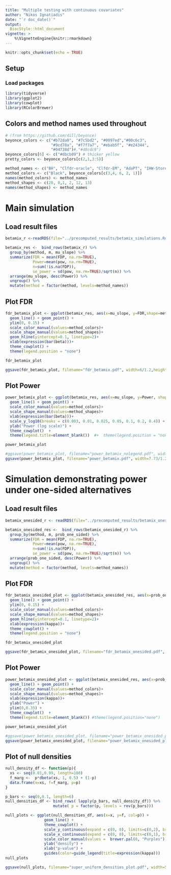 ```yaml
---
title: "Multiple testing with continuous covariates"
author: "Nikos Ignatiadis"
date: "`r doc_date()`"
output:
  BiocStyle::html_document
vignette: >
    %\VignetteEngine{knitr::rmarkdown}
---
```


```r
knitr::opts_chunk$set(echo = TRUE)
```

## Setup

### Load packages

```r
library(tidyverse)
library(ggplot2)
library(cowplot)
library(RColorBrewer)
```

## Colors and method names used throughout 

```r
# (from https://github.com/dill/beyonce)
beyonce_colors <- c("#b72da0", "#7c5bd2", "#0097ed","#00c6c3",
                    "#9cd78a", "#f7f7a7", "#ebab5f", "#e24344",
                    "#04738d")#,"#d8cdc9")
beyonce_colors[6] <- c("#dbcb09") # thicker yellow
pretty_colors <- beyonce_colors[c(2,1,3:5)]
```

```r
method_names <- c("BH", "Clfdr-oracle", "Clfdr-EM", "AdaPT", "IHW-Storey-BetaMix", "IHW-BH-Grenander")
method_colors <- c("Black", beyonce_colors[c(3,4, 6, 2, 1)])
names(method_colors) <- method_names
method_shapes <- c(20, 0,1, 2, 12, 13)
names(method_shapes) <- method_names

```

# Main simulation

## Load result files



```r
betamix_r <-readRDS(file="../precomputed_results/betamix_simulations.Rds")
```

```r
betamix_res <-  bind_rows(betamix_r) %>% 
  group_by(method, m, mu_slope) %>%
  summarize(FDR = mean(FDP, na.rm=TRUE),
            Power=mean(pow, na.rm=TRUE),
            n=sum(!is.na(FDP)),
            se_power = sd(pow, na.rm=TRUE)/sqrt(n)) %>%
  arrange(mu_slope, desc(Power)) %>% 
  ungroup() %>%
  mutate(method = factor(method, levels=method_names))
```

## Plot FDR

```r
fdr_betamix_plot <- ggplot(betamix_res, aes(x=mu_slope, y=FDR,shape=method, col=method)) + 
  geom_line() + geom_point() + 
  ylim(0, 0.15) + 
  scale_color_manual(values=method_colors)+
  scale_shape_manual(values=method_shapes)+
  geom_hline(yintercept=0.1, linetype=2)+
  xlab(expression(bar(beta)))+
  theme_cowplot() +
  theme(legend.position = "none")

fdr_betamix_plot
```

```r
ggsave(fdr_betamix_plot, filename="fdr_betamix.pdf", width=6/1.2,height=4/1.2)
```

## Plot Power

```r
power_betamix_plot <- ggplot(betamix_res, aes(x=mu_slope, y=Power, shape=method, col=method)) + 
  geom_line() + geom_point() + 
  scale_color_manual(values=method_colors)+
  scale_shape_manual(values=method_shapes)+
  xlab(expression(bar(beta)))+
  scale_y_log10(breaks = c(0.003, 0.01, 0.025, 0.05, 0.1, 0.2, 0.4)) + 
  ylab("Power (log scale)") + 
  theme_cowplot()  +
  theme(legend.title=element_blank())  #+  theme(legend.position = "none")

power_betamix_plot
```

```r
#ggsave(power_betamix_plot, filename="power_betamix_nolegend.pdf", width=6/1.2,height=4/1.2)
ggsave(power_betamix_plot, filename="power_betamix.pdf", width=7.73/1.2,height=4/1.2)
```

# Simulation demonstrating power under one-sided alternatives 

## Load result files

```r
betamix_onesided_r <- readRDS(file="../precomputed_results/betamix_onesided_simulations.Rds")
```

```r
betamix_onesided_res <-  bind_rows(betamix_onesided_r) %>% 
  group_by(method, m, prob_one_sided) %>%
  summarize(FDR = mean(FDP, na.rm=TRUE),
            Power=mean(pow, na.rm=TRUE),
            n=sum(!is.na(FDP)),
            se_power = sd(pow, na.rm=TRUE)/sqrt(n)) %>%
  arrange(prob_one_sided, desc(Power)) %>% 
  ungroup() %>%
  mutate(method = factor(method, levels=method_names))
```

## Plot FDR

```r
fdr_betamix_onesided_plot <- ggplot(betamix_onesided_res, aes(x=prob_one_sided, y=FDR,shape=method, col=method)) + 
  geom_line() + geom_point() + 
  ylim(0, 0.15) + 
  scale_color_manual(values=method_colors)+
  scale_shape_manual(values=method_shapes)+
  geom_hline(yintercept=0.1, linetype=2)+
  xlab(expression(kappa))+
  theme_cowplot() +
  theme(legend.position = "none")

fdr_betamix_onesided_plot
```

```r
ggsave(fdr_betamix_onesided_plot, filename="fdr_betamix_onesided.pdf", width=6/1.8,height=4/1.4)
```

## Plot Power

```r
power_betamix_onesided_plot <- ggplot(betamix_onesided_res, aes(x=prob_one_sided, y=Power, shape=method, col=method)) + 
  geom_line() + geom_point() + 
  scale_color_manual(values=method_colors)+
  scale_shape_manual(values=method_shapes)+
  xlab(expression(kappa))+
  ylab("Power") + 
  ylim(0,0.35) + 
  theme_cowplot()  +
  theme(legend.title=element_blank()) #theme(legend.position="none")

power_betamix_onesided_plot
```

```r
#ggsave(power_betamix_onesided_plot, filename="power_betamix_onesided_plot_nolegend.pdf", width=6/1.8,height=4/1.4)
ggsave(power_betamix_onesided_plot, filename="power_betamix_onesided_plot.pdf", width=7.73/1.6,height=4/1.4)
```



## Plot of null densities

```r
null_density_df <- function(p){
  xs <- seq(0.01,0.99, length=100)
  f_marg <-  p*dbeta(xs, 1, 0.5) + (1-p)
  data.frame(x=xs, f=f_marg, p=p)
}

p_bars <- seq(0,0.1, length=6)
null_densities_df <- bind_rows( lapply(p_bars, null_density_df)) %>% 
                     mutate( p = factor(p, levels = rev(p_bars)))
```

```r
null_plots <- ggplot(null_densities_df, aes(x=x, y=f, col=p)) +
                 geom_line() + 
                 theme_cowplot() +
                 scale_y_continuous(expand = c(0, 0), limits=c(0,2), breaks=c(0.5,1,1.5, 2)) +
                 scale_x_continuous(expand = c(0, 0), limits=c(0,1), breaks=c(0,0.5,1)) + 
                 scale_color_manual(values =  brewer.pal(8, "Purples")[3:8])+
                 ylab("density") + 
                 xlab("p-value") + 
                 guides(color=guide_legend(title=expression(kappa)))
null_plots
```

```r
ggsave(null_plots, filename="super_uniform_densities_plot.pdf", width=5.3/1.4,height=4/1.4)
```
